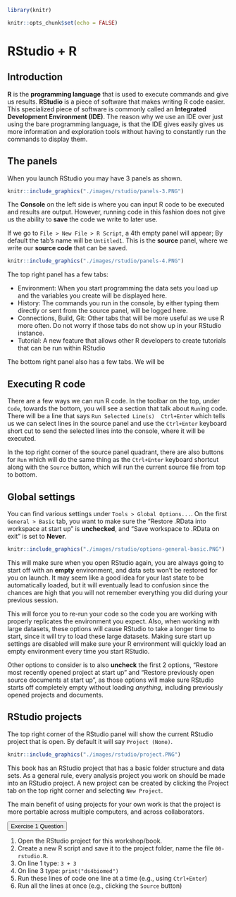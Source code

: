 ```r
library(knitr)

knitr::opts_chunk$set(echo = FALSE)
```

# RStudio + R

## Introduction {#rstudio-intro}

**R** is the **programming language** that is used to execute commands and give us results.
**RStudio** is a piece of software that makes writing R code easier.
This specialized piece of software is commonly called an **Integrated Development Environment (IDE)**.
The reason why we use an IDE over just using the bare programming language,
is that the IDE gives easily gives us more information and exploration tools without having to constantly
run the commands to display them.

## The panels

When you launch RStudio you may have 3 panels as shown.

```r
knitr::include_graphics("./images/rstudio/panels-3.PNG")
```

The **Console** on the left side is where you can input R code to be executed and results are output.
However, running code in this fashion does not give us the ability to **save**
the code we write to later use.

If we go to `File > New File > R Script`, a 4th empty panel will appear;
By default the tab's name will be `Untitled1`.
This is the **source** panel, where we write our **source code** that can be saved.

```r
knitr::include_graphics("./images/rstudio/panels-4.PNG")
```

The top right panel has a few tabs:

- Environment: When you start programming the data sets you load up and the variables you create will be displayed here.
- History: The commands you run in the console, by either typing them directly or sent from the source panel,
  will be logged here.
- Connections, Build, Git: Other tabs that will be more useful as we use R more often.
  Do not worry if those tabs do not show up in your RStudio instance.
- Tutorial: A new feature that allows other R developers to create tutorials that can be run within RStudio

The bottom right panel also has a few tabs.
We will be 

## Executing R code

There are a few ways we can run R code.
In the toolbar on the top, under `Code`, towards the bottom,
you will see a section that talk about `Run`ing code.
There will be a line that says `Run Selected Line(s)  Ctrl+Enter`
which tells us we can select lines in the source panel and use the `Ctrl+Enter` keyboard short cut
to send the selected lines into the console,
where it will be executed.

In the top right corner of the source panel quadrant,
there are also buttons for `Run` which will do the same thing as the `Ctrl+Enter` keyboard shortcut
along with the `Source` button, which will run the current source file from top to bottom.

## Global settings

You can find various settings under `Tools > Global Options...`.
On the first `General > Basic` tab, you want to make sure the "Restore .RData into workspace at start up" is **unchecked**, and "Save workspace to .RData on exit" is set to **Never**.

```r
knitr::include_graphics("./images/rstudio/options-general-basic.PNG")
```

This will make sure when you open RStudio again, you are always going to start off with an **empty** environment,
and data sets won't be restored for you on launch.
It may seem like a good idea for your last state to be automatically loaded,
but it will eventually lead to confusion since the chances are high that you will not remember everything you did during your previous session.

This will force you to re-run your code so the code you are working with properly replicates the environment you expect.
Also, when working with large datasets, these options will cause RStudio to take a longer time to start,
since it will try to load these large datasets.
Making sure start up settings are disabled will make sure your R environment will quickly load an empty environment every time you start RStudio.

Other options to consider is to also **uncheck** the first 2 options, "Restore most recently opened project at start up" and "Restore previously open source documents at start up",
as those options will make sure RStudio starts off completely empty without loading *anything*,
including previously opened projects and documents.

## RStudio projects {#rstudio-projects}

The top right corner of the RStudio panel will show the current RStudio project that is open.
By default it will say `Project (None)`.

```r
knitr::include_graphics("./images/rstudio/project.PNG")
```

This book has an RStudio project that has a basic folder structure and data sets.
As a general rule, every analysis project you work on should be made into an RStudio project.
A new project can be created by clicking the Project tab on the top right corner and selecting `New Project`.

The main benefit of using projects for your own work is that the project is more portable across multiple computers,
and across collaborators.

<button class="accordion" id="question">Exercise 1 Question</button>
:::{.panel-question}
1. Open the RStudio project for this workshop/book.
2. Create a new R script and save it to the project folder, name the file `00-rstudio.R`.
3. On line 1 type: `3 + 3` 
4. On line 3 type: `print("ds4biomed")`
5. Run these lines of code one line at a time (e.g., using `Ctrl+Enter`)
6. Run all the lines at once (e.g., clicking the `Source` button)
:::

<script>
var acc = document.getElementsByClassName("accordion");
var i;

for (i = 0; i < acc.length; i++) {
  acc[i].addEventListener("click", function() {
    this.classList.toggle("active");
    var panel = this.nextElementSibling;
    if (panel.style.display === "block") {
      panel.style.display = "none";
    } else {
      panel.style.display = "block";
    }
  });
}
</script>
